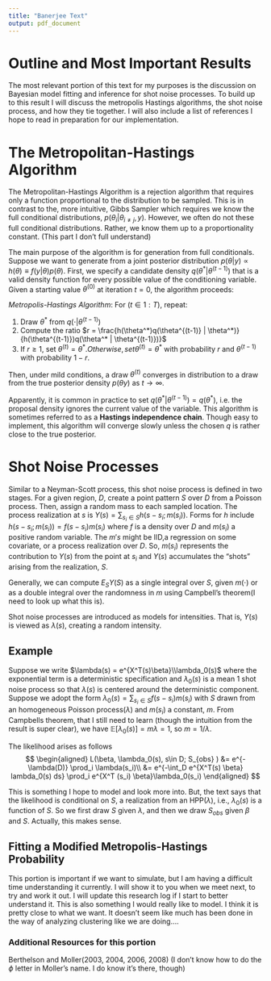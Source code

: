 ```yaml
---
title: "Banerjee Text"
output: pdf_document
---
```


# Outline and Most Important Results

The most relevant portion of this text for my purposes is the discussion on Bayesian model fitting and inference for shot noise processes. To build up to this result I will discuss the metropolis Hastings algorithms, the shot noise process, and how they tie together. I will also include a list of references I hope to read in preparation for our implementation. 

# The Metropolitan-Hastings Algorithm

The Metropolitan-Hastings Algorithm is a rejection algorithm that requires only a function proportional to the distribution to be sampled. This is in contrast to the, more intuitive, Gibbs Sampler which requires we know the full conditional distributions, $p(\theta_i | \theta_{i\neq j}, y)$. However, we often do not these full conditional distributions. Rather, we know them up to a proportionality constant. (This part I don't full understand)

The main purpose of the algorithm is for generation from full conditionals. Suppose we want to generate from a joint posterior distribution $p(\theta | y) \propto h(\theta) \equiv f(y|\theta) p(\theta)$. First, we specify a candidate density $q(\theta^* | \theta^{(t-1)})$ that is a valid density function for every possible value of the conditioning variable. Given a starting value $\theta^{(0)}$ at iteration $t=0$, the algorithm proceeds:

*Metropolis-Hastings Algorithm*: For $(t \in 1:T)$, repeat:

1. Draw $\theta^*$ from $q(\cdot | \theta^{(t-1)})$
2. Compute the ratio $r = \frac{h(\theta^*)q(\theta^{(t-1)} | \theta^*)}{h(\theta^{(t-1)})q(\theta^* | \theta^{(t-1)})}$
3. If $r \geq 1$, set $\theta^{(t)} = \theta^*. Otherwise, set \theta^{(t)} = \theta^*$ with probability $r$ and $\theta^{(t-1)}$ with probability $1- r$.

Then, under mild conditions, a draw $\theta^{(t)}$ converges in distribution to a draw from the true posterior density $p(\theta  y)$ as $t \rightarrow \infty$. 

Apparently, it is common in practice to set $q(\theta^* | \theta^{(t-1)}) = q(\theta^*)$, i.e. the proposal density ignores the current value of the variable. This algorithm is sometimes referred to as a **Hastings independence chain**. Though easy to implement, this algorithm will converge slowly unless the chosen $q$ is rather close to the true posterior. 

# Shot Noise Processes

Similar to a Neyman-Scott process, this shot noise process is defined in two stages. For a given region, $D$, create a point pattern $S$ over $D$ from a Poisson process. Then, assign a random mass to each sampled location. The process realization at $s$ is $Y(s) = \sum_{s_i \in S}  h(s- s_i; m(s_i)).$ Forms for $h$ include $h(s-s_i; m(s_i)) = f(s-s_i)m(s_i)$ where $f$ is a density over $D$ and $m(s_i)$ a positive random variable. The $m's$ might be IID,a regression on some covariate, or a process realization over $D$. So, $m(s_i)$ represents the contribution to $Y(s)$ from the point at $s_i$ and $Y(s)$ accumulates the "shots" arising from the realization, $S$. 

Generally, we can compute $E_S Y(S)$ as a single integral over $S$, given $m(\cdot)$ or as a double integral over the randomness in $m$ using Campbell's theorem(I need to look up what this is). 

Shot noise processes are introduced as models for intensities. That is, $Y(s)$ is viewed as $\lambda(s)$, creating a random intensity. 

## Example

Suppose we write $\lambda(s) = e^{X^T(s)\beta}\\lambda_0(s)$ where the exponential term is a deterministic specification and $\lambda_0(s)$ is a mean 1 shot noise process so that $\lambda(s)$ is centered around the deterministic component. Suppose we adopt the form $\lambda_0(s) = \sum_{s_i \in S} f(s - s_i) m(s_i)$ with $S$ drawn from an homogeneous Poisson process$(\lambda)$ and $m(s_i)$ a constant, $m$. From Campbells theorem, that I still need to learn (though the intuition from the result is super clear), we have $\mathbb{E}[\lambda_0(s)] = m\lambda = 1$, so $m = 1/\lambda$. 

The likelihood arises as follows
$$
\begin{aligned}
L(\beta, \lambda_0(s), s\in D; S_{obs} ) &= e^{-\lambda(D)} \prod_i \lambda(s_i)\\
&= e^{-\int_D e^{X^T(s) \beta} lambda_0(s) ds} \prod_i e^{X^T (s_i) \beta}\lambda_0(s_i)
\end{aligned}
$$

This is something I hope to model and look more into. But, the text says that the likelihood is conditional on $S$, a realization from an HPP($\lambda$), i.e., $\lambda_0(s)$ is a function of $S$. So we first draw $S$ given $\lambda$, and then we draw $S_{obs}$ given $\beta$ and $S$. Actually, this makes sense.

## Fitting a Modified Metropolis-Hastings Probability

This portion is important if we want to simulate, but I am having a difficult time understanding it currently. I will show it to you when we meet next, to try and work it out. I will update this research log if I start to better understand it. This is also something I would really like to model. I think it is pretty close to what we want. It doesn't seem like much has been done in the way of analyzing clustering like we are doing....

### Additional Resources for this portion
Berthelson and Moller(2003, 2004, 2006, 2008) (I don't know how to do the $\phi$ letter in Moller's name. I do know it's there, though)
